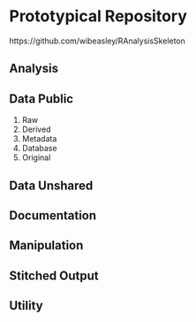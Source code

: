 Prototypical Repository {#repo-prototype}
====================================

https://github.com/wibeasley/RAnalysisSkeleton

Analysis
------------------------------------

Data Public
------------------------------------
1. Raw
1. Derived
1. Metadata
1. Database
1. Original


Data Unshared
------------------------------------

Documentation
------------------------------------

Manipulation
------------------------------------

Stitched Output
------------------------------------

Utility
------------------------------------
